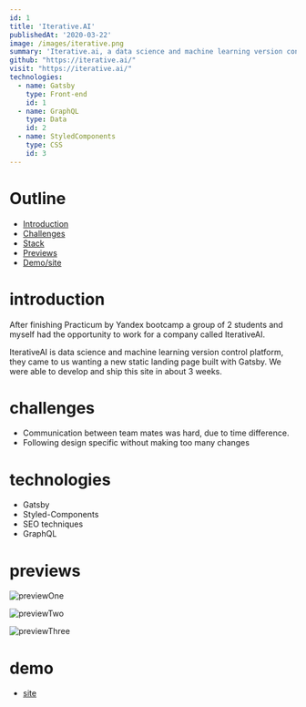 ```yaml
---
id: 1
title: 'Iterative.AI'
publishedAt: '2020-03-22'
image: /images/iterative.png
summary: 'Iterative.ai, a data science and machine learning version control platform, came to us wanting a new static landing page built with Gatsby. With two other developers we were able to develop and ship this site in about 3 weeks.'
github: "https://iterative.ai/"
visit: "https://iterative.ai/"
technologies:
  - name: Gatsby
    type: Front-end
    id: 1
  - name: GraphQL
    type: Data
    id: 2
  - name: StyledComponents
    type: CSS
    id: 3
---
```



# Outline

- [Introduction](#introduction)
- [Challenges](#challenges)
- [Stack](#technologies)
- [Previews](#previews)
- [Demo/site](#demo)

# introduction

After finishing Practicum by Yandex bootcamp a group of 2 students and myself had the opportunity to work for a company called IterativeAI.

IterativeAI is data science and machine learning version control platform, they came to us wanting a new static landing page built with Gatsby. We were able to develop and ship this site in about 3 weeks.


# challenges
- Communication between team mates was hard, due to time difference.
- Following design specific without making too many changes

# technologies

- Gatsby
- Styled-Components
- SEO techniques 
- GraphQL


# previews

![previewOne](/images/movie1.png)

![previewTwo](/images/movie2.png)

![previewThree](/images/movie3.png)



# demo
- [site](https://iterative.ai/)
